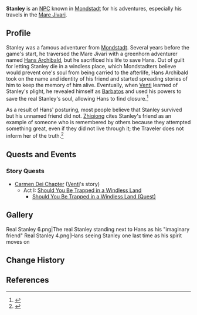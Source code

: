 {{About|the [[:Category:Historical Characters|Historical Character]]|the NPC|Stanley}}
{{Character Infobox
|name             = Stanley
|image            = NPC Real Stanley.png
|region           = Mondstadt
|affiliation      = 
|type             = Historical
|deceased         = Past
}}
'''Stanley''' is an [[NPCs|NPC]] known in [[Mondstadt]] for his adventures, especially his travels in the [[Mare Jivari]].

==Profile==
Stanley was a famous adventurer from [[Mondstadt]]. Several years before the game's start, he traversed the Mare Jivari with a greenhorn adventurer named [[Stanley|Hans Archibald]], but he sacrificed his life to save Hans. Out of guilt for letting Stanley die in a windless place, which Mondstadters believe would prevent one's soul from being carried to the afterlife, Hans Archibald took on the name and identity of his friend and started spreading stories of him to keep the memory of him alive. Eventually, when [[Venti]] learned of Stanley's plight, he revealed himself as [[Barbatos]] and used his powers to save the real Stanley's soul, allowing Hans to find closure.<ref>{{Ref/Quest|Should You Be Trapped in a Windless Land (Quest)}}</ref>

As a result of Hans' posturing, most people believe that Stanley survived but his unnamed friend did not. [[Zhiqiong]] cites Stanley's friend as an example of someone who is remembered by others because they attempted something great, even if they did not live through it; the Traveler does not inform her of the truth.<ref>{{Ref/Quest|Valor's Afterglow (Quest)}}</ref>

==Quests and Events==
===Story Quests===
*[[Carmen Dei Chapter]] ([[Venti]]'s story)
**Act I: [[Should You Be Trapped in a Windless Land]]
***[[Should You Be Trapped in a Windless Land (Quest)]]

==Gallery==
<gallery hideaddbutton="true" captionalign="center">
Real Stanley 6.png|The real Stanley standing next to Hans as his "imaginary friend"
Real Stanley 4.png|Hans seeing Stanley one last time as his spirit moves on
</gallery>

==Change History==
{{Change History|1.0}}

==References==
{{Reflist}}
